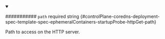 
<details className="config-field" data-expandable="false" open>
<summary>

########### `path` <span className="config-field-required" data-required="false">required</span> <span className="config-field-type">string</span> <span className="config-field-default"></span> <span className="config-field-enum"></span> {#controlPlane-coredns-deployment-spec-template-spec-ephemeralContainers-startupProbe-httpGet-path}

Path to access on the HTTP server.

</summary>



</details>
